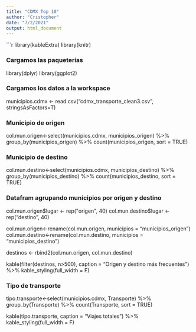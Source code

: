 ```yaml
---
title: "CDMX Top 10"
author: "Cristopher"
date: "7/2/2021"
output: html_document
---
```


```r
library(kableExtra)
library(knitr)

### Cargamos las paqueterias
library(dplyr)
library(ggplot2)


### Cargamos los datos a la workspace
municipios.cdmx <- read.csv("cdmx_transporte_clean3.csv", stringsAsFactors=T)

### Municipio de origen
col.mun.origen<-select(municipios.cdmx, municipios_origen) %>% 
  group_by(municipios_origen) %>%
  count(municipios_origen, sort = TRUE)

### Municipio de destino
col.mun.destino<-select(municipios.cdmx, municipios_destino) %>% 
    group_by(municipios_destino) %>%
    count(municipios_destino, sort = TRUE)

### Datafram agrupando municipios por origen y destino
col.mun.origen$lugar <- rep("origen", 40)
col.mun.destino$lugar <- rep("destino", 40)

col.mun.origen<-rename(col.mun.origen, municipios = "municipios_origen")
col.mun.destino<-rename(col.mun.destino, municipios = "municipios_destino")

destinos <- rbind2(col.mun.origen, col.mun.destino)

kable(filter(destinos, n>500), caption = "Origen y destino más frecuentes") %>%
  kable_styling(full_width = F)

### Tipo de transporte
tipo.transporte<-select(municipios.cdmx, Transporte) %>% 
    group_by(Transporte) %>%
    count(Transporte, sort = TRUE)

kable(tipo.transporte, caption = "Viajes totales") %>%
  kable_styling(full_width = F)